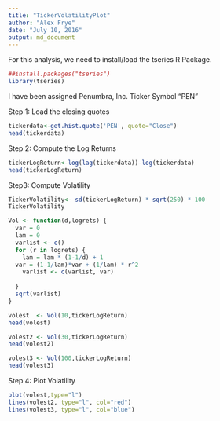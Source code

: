 ```yaml
---
title: "TickerVolatilityPlot"
author: "Alex Frye"
date: "July 10, 2016"
output: md_document
---
```


For this analysis, we need to install/load the tseries R Package.

```r

##install.packages("tseries")
library(tseries)

```

I have been assigned Penumbra, Inc. Ticker Symbol "PEN"

Step 1: Load the closing quotes
```r


tickerdata<-get.hist.quote('PEN', quote="Close")
head(tickerdata)
```

Step 2: Compute the Log Returns
```r
tickerLogReturn<-log(lag(tickerdata))-log(tickerdata)
head(tickerLogReturn)
```

Step3: Compute Volatility
```r
TickerVolatility<- sd(tickerLogReturn) * sqrt(250) * 100
TickerVolatility

Vol <- function(d,logrets) {
  var = 0
  lam = 0
  varlist <- c()
  for (r in logrets) {
    lam = lam * (1-1/d) + 1
  var = (1-1/lam)*var + (1/lam) * r^2
    varlist <- c(varlist, var)
    
  }
  sqrt(varlist)
}

volest  <- Vol(10,tickerLogReturn)
head(volest)

volest2 <- Vol(30,tickerLogReturn)
head(volest2)

volest3 <- Vol(100,tickerLogReturn)
head(volest3)


```

Step 4: Plot Volatility
```r
plot(volest,type="l")
lines(volest2, type="l", col="red")
lines(volest3, type="l", col="blue")
```

